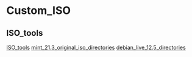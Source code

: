 = Custom_ISO =

== ISO_tools ==
[[ISO_tools]]
[[mint_21.3_original_iso_directories]]
[[debian_live_12.5_directories]]
